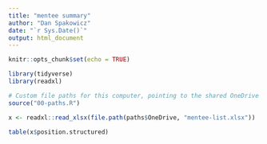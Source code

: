 ```yaml
---
title: "mentee summary"
author: "Dan Spakowicz"
date: "`r Sys.Date()`"
output: html_document
---
```


```r
knitr::opts_chunk$set(echo = TRUE)

library(tidyverse)
library(readxl)

# Custom file paths for this computer, pointing to the shared OneDrive folder "personnel"
source("00-paths.R")
```

```r
x <- readxl::read_xlsx(file.path(paths$OneDrive, "mentee-list.xlsx"))
```

```r
table(x$position.structured)
```

